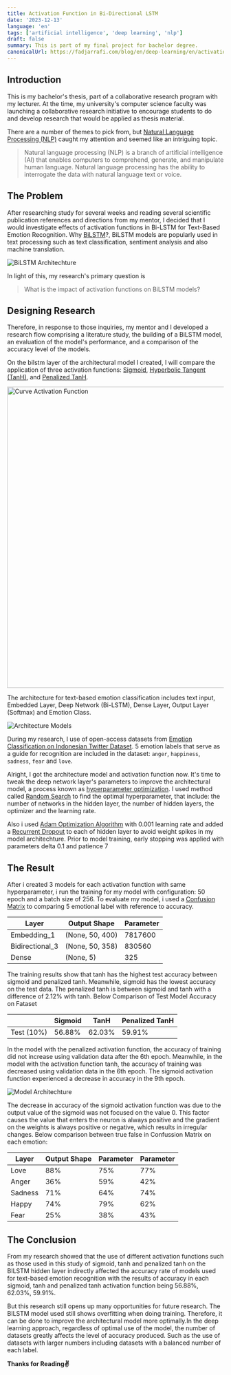 ```yaml
---
title: Activation Function in Bi-Directional LSTM
date: '2023-12-13'
language: 'en'
tags: ['artificial intelligence', 'deep learning', 'nlp']
draft: false
summary: This is part of my final project for bachelor degree.
canonicalUrl: https://fadjarrafi.com/blog/en/deep-learning/en/activation-function-in-deep-learning
---
```


## Introduction

This is my bachelor's thesis, part of a collaborative research program with my lecturer. At the time, my university's computer science faculty was launching a collaborative research initiative to encourage students to do and develop research that would be applied as thesis material.

There are a number of themes to pick from, but [Natural Language Processing (NLP)](https://id.wikipedia.org/wiki/Pengolahan_bahasa_alami) caught my attention and seemed like an intriguing topic.

> Natural language processing (NLP) is a branch of artificial intelligence (AI) that enables computers to comprehend, generate, and manipulate human language. Natural language processing has the ability to interrogate the data with natural language text or voice.

## The Problem

After researching study for several weeks and reading several scientific publication references and directions from my mentor, I decided that I would investigate effects of activation functions in Bi-LSTM for Text-Based Emotion Recognition. Why [BiLSTM](https://www.baeldung.com/cs/bidirectional-vs-unidirectional-lstm)?, BiLSTM models are popularly used in text processing such as text classification, sentiment analysis and also machine translation.

![BiLSTM Architechture](https://www.baeldung.com/wp-content/uploads/sites/4/2022/01/bilstm-1.png)

In light of this, my research's primary question is

> What is the impact of activation functions on BiLSTM models?

## Designing Research

Therefore, in response to those inquiries, my mentor and I developed a research flow comprising a literature study, the building of a BiLSTM model, an evaluation of the model's performance, and a comparison of the accuracy level of the models.

On the bilstm layer of the architectural model I created, I will compare the application of three activation functions: [Sigmoid](https://builtin.com/machine-learning/sigmoid-activation-function), [Hyperbolic Tangent (TanH)](https://www.analyticsvidhya.com/blog/2021/04/activation-functions-and-their-derivatives-a-quick-complete-guide/#h-linear-activation-functions), and [Penalized TanH](https://arxiv.org/pdf/1602.05980.pdf).

<div className="flex justify-center">
  <img
    src="/static/images/curve-activation-function.png"
    alt="Curve Activation Function"
    width="700"
  />
</div>

The architecture for text-based emotion classification includes text input, Embedded Layer, Deep Network (Bi-LSTM), Dense Layer, Output Layer (Softmax) and Emotion Class.

<div className="flex justify-center">
  <img src="/static/images/architecture-models.png" alt="Architecture Models" />
</div>

During my research, I use of open-access datasets from [Emotion Classification on Indonesian Twitter Dataset](https://github.com/meisaputri21/Indonesian-Twitter-Emotion-Dataset). 5 emotion labels that serve as a guide for recognition are included in the dataset: `anger`, `happiness`, `sadness`, `fear` and `love`.

Alright, I got the architecture model and activation function now. It's time to tweak the deep network layer's parameters to improve the architectural model, a process known as [hyperparameter optimization](https://en.wikipedia.org/wiki/Hyperparameter_optimization). I used method called [Random Search](https://www.jmlr.org/papers/volume13/bergstra12a/bergstra12a.pdf) to find the optimal hyperparameter, that include: the number of networks in the hidden layer, the number of hidden layers, the optimizer and the learning rate.

Also i used [Adam Optimization Algorithm](https://machinelearningmastery.com/adam-optimization-algorithm-for-deep-learning/) with 0.001 learning rate and added a [Recurrent Dropout](https://paperswithcode.cm/method/recurrent-dropout) to each of hidden layer to avoid weight spikes in my model architechture. Prior to model training, early stopping was applied with parameters delta 0.1 and patience 7

## The Result

After i created 3 models for each activation function with same hyperparameter, i run the training for my model with configuration: 50 epoch and a batch size of 256. To evaluate my model, i used a [Confusion Matrix](https://towardsdatascience.com/understanding-confusion-matrix-a9ad42dcfd62) to comparing 5 emotional label with reference to accuracy.

| Layer           | Output Shape    | Parameter |
| --------------- | --------------- | --------- |
| Embedding_1     | (None, 50, 400) | 7817600   |
| Bidirectional_3 | (None, 50, 358) | 830560    |
| Dense           | (None, 5)       | 325       |

The training results show that tanh has the highest test accuracy between sigmoid and penalized tanh. Meanwhile, sigmoid has the lowest accuracy on the test data. The penalized tanh is between sigmoid and tanh with a difference of 2.12% with tanh. Below Comparison of Test Model Accuracy on Fataset

|            | Sigmoid | TanH   | Penalized TanH |
| ---------- | ------- | ------ | -------------- |
| Test (10%) | 56.88%  | 62.03% | 59.91%         |

In the model with the penalized activation function, the accuracy of training did not increase using validation data after the 6th epoch. Meanwhile, in the model with the activation function tanh, the accuracy of training was decreased using validation data in the 6th epoch. The sigmoid activation function experienced a decrease in accuracy in the 9th epoch.

<div className="flex justify-center">
  <img src="/static/images/result-activation-function.png" alt="Model Architechture" />
</div>

The decrease in accuracy of the sigmoid activation function was due to the output value of the sigmoid was not focused on the value 0. This factor causes the value that enters the neuron is always positive and the gradient on the weights is always positive or negative, which results in irregular changes. Below comparison between true false in Confussion Matrix on each emotion:

| Layer   | Output Shape | Parameter | Parameter |
| ------- | ------------ | --------- | --------- |
| Love    | 88%          | 75%       | 77%       |
| Anger   | 36%          | 59%       | 42%       |
| Sadness | 71%          | 64%       | 74%       |
| Happy   | 74%          | 79%       | 62%       |
| Fear    | 25%          | 38%       | 43%       |

## The Conclusion

From my research showed that the use of different activation functions such as those used in this study of sigmoid, tanh and penalized tanh on the BILSTM hidden layer indirectly affected the accuracy rate of models used for text-based emotion recognition with the results of accuracy in each sigmoid, tanh and penalized tanh activation function being 56.88%, 62.03%, 59.91%.

But this research still opens up many opportunities for future research. The BILSTM model used still shows overfitting when doing training. Therefore, it can be done to improve the architectural model more optimally.In the deep learning approach, regardless of optimal use of the model, the number of datasets greatly affects the level of accuracy produced. Such as the use of datasets with larger numbers including datasets with a balanced number of each label.

**Thanks for Reading✌️**
